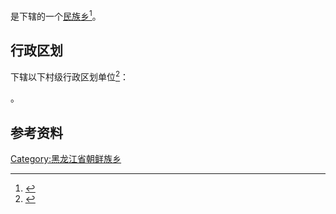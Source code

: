{{中国乡级行政区|23/01/83/206/000}}

'''{{PAGENAMEBASE}}'''是{{PRC admin/fullname|23/01/83/206/000|3}}下辖的一个[[民族乡|民族乡]]<ref>{{PRC admin/ref sgc|{{PRC admin/parent|23/01/83/206/000}}}}</ref>。

== 行政区划 ==
{{PAGENAMEBASE}}下辖以下村级行政区划单位<ref>{{PRC admin/ref sgc|23/01/83/206/000}}</ref>：

{{PRC admin/children|23/01/83/206/000}}。

== 参考资料 ==
{{reflist}}

{{黑龙江行政区划小作品}}
{{PRC admin/navcat|23/01/83/206/000}}
[[Category:黑龙江省朝鲜族乡|Category:黑龙江省朝鲜族乡]]